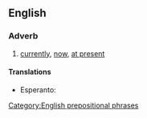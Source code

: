 ==English==

===Adverb===
{{en-adv|head=[[at]] [[this]] [[moment]] [[in]] [[time]]|-}}

# [[currently]], [[now]], [[at present]]

====Translations====
{{trans-top|currently}}
* Esperanto: {{t-|eo|ĉimomente|xs=Esperanto}}
{{trans-mid}}
{{trans-bottom}}

[[Category:English prepositional phrases]]